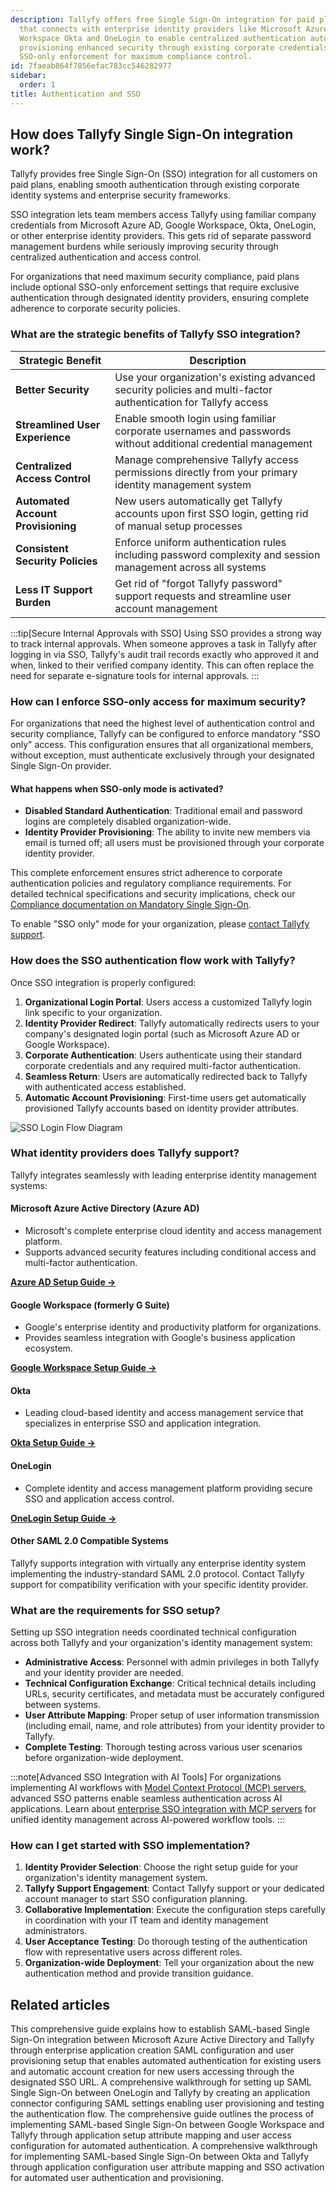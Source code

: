 ```yaml
---
description: Tallyfy offers free Single Sign-On integration for paid plan customers
  that connects with enterprise identity providers like Microsoft Azure AD Google
  Workspace Okta and OneLogin to enable centralized authentication automated account
  provisioning enhanced security through existing corporate credentials and optional
  SSO-only enforcement for maximum compliance control.
id: 7faeab864f7856efac783cc546282977
sidebar:
  order: 1
title: Authentication and SSO
---
```


## How does Tallyfy Single Sign-On integration work?

Tallyfy provides free Single Sign-On (SSO) integration for all customers on paid plans, enabling smooth authentication through existing corporate identity systems and enterprise security frameworks.

SSO integration lets team members access Tallyfy using familiar company credentials from Microsoft Azure AD, Google Workspace, Okta, OneLogin, or other enterprise identity providers. This gets rid of separate password management burdens while seriously improving security through centralized authentication and access control.

For organizations that need maximum security compliance, paid plans include optional SSO-only enforcement settings that require exclusive authentication through designated identity providers, ensuring complete adherence to corporate security policies.

### What are the strategic benefits of Tallyfy SSO integration?

| Strategic Benefit      | Description                                                            |
|------------------------|------------------------------------------------------------------------|
| **Better Security**  | Use your organization's existing advanced security policies and multi-factor authentication for Tallyfy access |
| **Streamlined User Experience** | Enable smooth login using familiar corporate usernames and passwords without additional credential management |
| **Centralized Access Control** | Manage comprehensive Tallyfy access permissions directly from your primary identity management system |
| **Automated Account Provisioning** | New users automatically get Tallyfy accounts upon first SSO login, getting rid of manual setup processes |
| **Consistent Security Policies** | Enforce uniform authentication rules including password complexity and session management across all systems |
| **Less IT Support Burden** | Get rid of "forgot Tallyfy password" support requests and streamline user account management |

:::tip[Secure Internal Approvals with SSO]
Using SSO provides a strong way to track internal approvals. When someone approves a task in Tallyfy after logging in via SSO, Tallyfy's audit trail records exactly who approved it and when, linked to their verified company identity. This can often replace the need for separate e-signature tools for internal approvals.
:::

### How can I enforce SSO-only access for maximum security?

For organizations that need the highest level of authentication control and security compliance, Tallyfy can be configured to enforce mandatory "SSO only" access. This configuration ensures that all organizational members, without exception, must authenticate exclusively through your designated Single Sign-On provider.

#### What happens when SSO-only mode is activated?
*   **Disabled Standard Authentication**: Traditional email and password logins are completely disabled organization-wide.
*   **Identity Provider Provisioning**: The ability to invite new members via email is turned off; all users must be provisioned through your corporate identity provider.

This complete enforcement ensures strict adherence to corporate authentication policies and regulatory compliance requirements. For detailed technical specifications and security implications, check our [Compliance documentation on Mandatory Single Sign-On](/products/pro/compliance/#mandatory-single-sign-on-sso).

To enable "SSO only" mode for your organization, please [contact Tallyfy support](/products/pro/miscellaneous/support/how-can-i-contact-tallyfys-support-team/).

### How does the SSO authentication flow work with Tallyfy?

Once SSO integration is properly configured:

1. **Organizational Login Portal**: Users access a customized Tallyfy login link specific to your organization.
2. **Identity Provider Redirect**: Tallyfy automatically redirects users to your company's designated login portal (such as Microsoft Azure AD or Google Workspace).
3. **Corporate Authentication**: Users authenticate using their standard corporate credentials and any required multi-factor authentication.
4. **Seamless Return**: Users are automatically redirected back to Tallyfy with authenticated access established.
5. **Automatic Account Provisioning**: First-time users get automatically provisioned Tallyfy accounts based on identity provider attributes.

![SSO Login Flow Diagram](https://screenshots.tallyfy.com/tallyfy-sso-flow.png)

### What identity providers does Tallyfy support?

Tallyfy integrates seamlessly with leading enterprise identity management systems:

#### Microsoft Azure Active Directory (Azure AD)
- Microsoft's complete enterprise cloud identity and access management platform.
- Supports advanced security features including conditional access and multi-factor authentication.

[**Azure AD Setup Guide →**](/products/pro/integrations/authentication/how-to-integrate-azure-ad-samlsso-with-tallyfy/)

#### Google Workspace (formerly G Suite)
- Google's enterprise identity and productivity platform for organizations.
- Provides seamless integration with Google's business application ecosystem.

[**Google Workspace Setup Guide →**](/products/pro/integrations/authentication/how-to-integrate-google-suite-samlsso-with-tallyfy/)

#### Okta
- Leading cloud-based identity and access management service that specializes in enterprise SSO and application integration.

[**Okta Setup Guide →**](/products/pro/integrations/authentication/how-to-integrate-okta-samlsso-with-tallyfy/)

#### OneLogin
- Complete identity and access management platform providing secure SSO and application access control.

[**OneLogin Setup Guide →**](/products/pro/integrations/authentication/how-to-integrate-onelogin-samlsso-with-tallyfy/)

#### Other SAML 2.0 Compatible Systems
Tallyfy supports integration with virtually any enterprise identity system implementing the industry-standard SAML 2.0 protocol. Contact Tallyfy support for compatibility verification with your specific identity provider.

### What are the requirements for SSO setup?

Setting up SSO integration needs coordinated technical configuration across both Tallyfy and your organization's identity management system:

- **Administrative Access**: Personnel with admin privileges in both Tallyfy and your identity provider are needed.
- **Technical Configuration Exchange**: Critical technical details including URLs, security certificates, and metadata must be accurately configured between systems.
- **User Attribute Mapping**: Proper setup of user information transmission (including email, name, and role attributes) from your identity provider to Tallyfy.
- **Complete Testing**: Thorough testing across various user scenarios before organization-wide deployment.

:::note[Advanced SSO Integration with AI Tools]
For organizations implementing AI workflows with [Model Context Protocol (MCP) servers](/products/pro/integrations/mcp-server/), advanced SSO patterns enable seamless authentication across AI applications. Learn about [enterprise SSO integration with MCP servers](/products/pro/integrations/mcp-server/sso-authentication/) for unified identity management across AI-powered workflow tools.
:::

### How can I get started with SSO implementation?

1. **Identity Provider Selection**: Choose the right setup guide for your organization's identity management system.
2. **Tallyfy Support Engagement**: Contact Tallyfy support or your dedicated account manager to start SSO configuration planning.
3. **Collaborative Implementation**: Execute the configuration steps carefully in coordination with your IT team and identity management administrators.
4. **User Acceptance Testing**: Do thorough testing of the authentication flow with representative users across different roles.
5. **Organization-wide Deployment**: Tell your organization about the new authentication method and provide transition guidance.


<PageTree />


## Related articles
<CardGrid>
<LinkTitleCard header="<b>Authentication > Integrate Azure AD</b>" href="/products/pro/integrations/authentication/how-to-integrate-azure-ad-samlsso-with-tallyfy/" > This comprehensive guide explains how to establish SAML-based Single Sign-On integration between Microsoft Azure Active Directory and Tallyfy through enterprise application creation SAML configuration and user provisioning setup that enables automated authentication for existing users and automatic account creation for new users accessing through the designated SSO URL. </LinkTitleCard>
<LinkTitleCard header="<b>Authentication > Integrate OneLogin</b>" href="/products/pro/integrations/authentication/how-to-integrate-onelogin-samlsso-with-tallyfy/" > A comprehensive walkthrough for setting up SAML Single Sign-On between OneLogin and Tallyfy by creating an application connector configuring SAML settings enabling user provisioning and testing the authentication flow. </LinkTitleCard>
<LinkTitleCard header="<b>Authentication > Integrate Google Suite</b>" href="/products/pro/integrations/authentication/how-to-integrate-google-suite-samlsso-with-tallyfy/" > The comprehensive guide outlines the process of implementing SAML-based Single Sign-On between Google Workspace and Tallyfy through application setup attribute mapping and user access configuration for automated authentication. </LinkTitleCard>
<LinkTitleCard header="<b>Authentication > Integrate Okta</b>" href="/products/pro/integrations/authentication/how-to-integrate-okta-samlsso-with-tallyfy/" > A comprehensive walkthrough for implementing SAML-based Single Sign-On between Okta and Tallyfy through application configuration user attribute mapping and SSO activation for automated user authentication and provisioning. </LinkTitleCard>
</CardGrid>